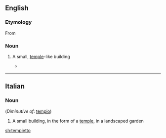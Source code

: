 ==English==

===Etymology===

From {{etyl|it|en}} {{term|lang=it|tempietto}}

===Noun===
{{en-noun}}

# {{context|architecture|lang=en}} A small, [[temple]]-like building
#*{{quote-news|2007|January 21|Christopher Gray|Bankers Trust: The Building Known for Its Ziggurat Top|New York Times|url=http://www.nytimes.com/2007/01/21/realestate/21scap.html
|passage=Trowbridge & Livingston designed a chubby granite tower in the neo-Classical style topped not by a '''tempietto''', a cupola or a spire — all used in previous high buildings — but a steep, massive pyramid of 24 steps. }}

----

==Italian==

===Noun===
{{it-noun|m}}  (''Diminutive of'': [[tempio]])

# A small building, in the form of a [[temple]], in a landscaped garden

[[sh:tempietto]]